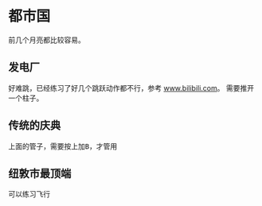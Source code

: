 # 都市国

前几个月亮都比较容易。

## 发电厂

好难跳，已经练习了好几个跳跃动作都不行，参考 [www.bilibili.com](https://www.bilibili.com/video/av16672555/)。
需要推开一个柱子。

## 传统的庆典

上面的管子，需要按上加<kbd>B</kbd>，才管用

## 纽敦市最顶端

可以练习飞行
